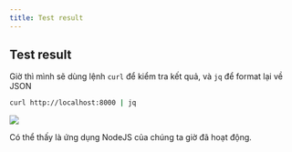 ```yaml
---
title: Test result
---
```


## Test result

Giờ thì mình sẽ dùng lệnh `curl` để kiểm tra kết quả, và `jq` để format lại về JSON

```bash
curl http://localhost:8000 | jq
```

<Image src="/assets/deploy-nodejs/4.2.1.png" />

Có thể thấy là ứng dụng NodeJS của chúng ta giờ đã hoạt động.
